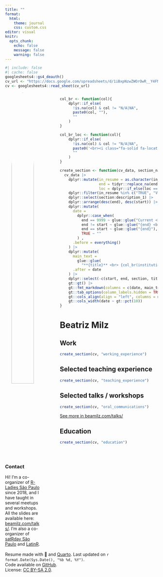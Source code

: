 ```yaml
---
title: ""
format: 
  html:
    theme: journal
    css: custom.css
editor: visual
knitr:
  opts_chunk: 
    echo: false
    message: false
    warning: false
---
```


```r
#| include: false
#| cache: false
googlesheets4::gs4_deauth()
cv_url <- "https://docs.google.com/spreadsheets/d/1iBxpNzwZWOrOwR__Y4FNDQ_3tpw-0trS0PVigsS4z6w/edit?usp=sharing"
cv <- googlesheets4::read_sheet(cv_url)
```


::: columns
::: {.column width="25%"}
<center><a href='https://beamilz.com' target='_blank'> ![](https://avatars.githubusercontent.com/u/42153618?v=4){width="80%" style="border-radius: 50%;"}</center>

</a>

### Contact

<center><span style="font-size: 1.5em;"> <a href='https://beamilz.com' target='_blank'><i class="fa fa-home"></i></a> <a href='https://github.com/beatrizmilz' target='_blank'><i class="fa-brands fa-github"></i></a> <a href='mailto:milz.bea@gmail.com'><i class="fa fa-envelope"></i></a> <a href='https://twitter.com/BeaMilz' target='_blank'><i class="fa-brands fa-twitter"></i></a> <a href='https://discourse.curso-r.com/u/beatrizmilz/summary' target='_blank'><i class="fab fa-discourse"></i></a></center>

</span>

Hi! I'm a co-organizer of [R-Ladies São Paulo](https://www.instagram.com/rladiessaopaulo/) since 2018, and I have taught in several meetups and workshops. All the slides are available here: [beamilz.com/talks/](https://beamilz.com/talks/). I'm also a co-organizer of [satRday São Paulo](https://saopaulo2019.satrdays.org/) and [LatinR](https://latin-r.com/).

### Teaching

<i class="fas fa-chalkboard-teacher"></i> [`tidyverse` certified trainer by RStudio](https://education.rstudio.com/trainers/people/milz+beatriz/). <br> <i class="fas fa-chalkboard-teacher"></i> [The Carpentries instructor](https://carpentries.org/).

### Languages

**Portuguese:** Native <br> **English:** Proficient <br> **Spanish:** Proficient

### Grants

<i class="far fa-star"></i> [rstudio::conf() 2022](https://www.rstudio.com/conference/) - Diversity Scholarship.

<i class="far fa-star"></i> [FAPESP](https://fapesp.br/). Doctorate Scholarship - 2019-2021.

<i class="far fa-star"></i> [useR! 2019](https://user2019.r-project.org/) - Diversity Scholarship.

<i class="far fa-star"></i> [LatinR 2019](https://latin-r.com/) - Diversity Scholarship.

### Software review

<i class="fas fa-box-open"></i> [R OpenSci](https://ropensci.org/): [reviews available here](https://github.com/beatrizmilz/ropensci_reviews#ropensci-reviews).

### Software

<i class="fas fa-box-open"></i> [Package {dados} - Available on CRAN](https://cienciadedatos.github.io/dados/) - Co-Author.

<i class="fas fa-box-open"></i> [Package {mananciais}](https://beatrizmilz.github.io/mananciais/) - Author, maintainer.

### Programming skills

<i class="fab fa-r-project"></i> `R` <br> <i class="fa fa-area-chart" aria-hidden="true"></i> `tidyverse` <br> <i class="fab fa-markdown"></i> `RMarkdown / Quarto` <br> <i class="fas fa-code-branch"></i> `Git` <br> <i class="fab fa-github"></i> `GitHub` <br> <i class="fab fa-markdown"></i> `Markdown` <br> <i class="fab fa-html5"></i> `HTML` <br> <i class="fab fa-css3-alt"></i> `CSS` <br>
:::

::: {.column width="5%"}
:::

::: {.column width="70%"}
<!-- Functions -->

```r
col_br <- function(col){
    dplyr::if_else(
      !is.na(col) & col != "N/A|NA", 
      paste0(col, ""),
      ""
    )
}

col_br_loc <- function(col){
    dplyr::if_else(
      !is.na(col) & col != "N/A|NA", 
      paste0('<br><i class="fa-solid fa-location-dot"></i> ', col),
      ""
    )
}

create_section <- function(cv_data, section_name){
  cv_data |>
    dplyr::mutate(in_resume = as.character(in_resume),
                  end = tidyr::replace_na(end, 9999),
                  loc = dplyr::if_else(loc == "Online", NA_character_, loc)) |>
    dplyr::filter(in_resume %in% c("TRUE", "VERDADEIRO"), section == section_name) |>
    dplyr::select(section:description_1) |>
    dplyr::arrange(desc(end), desc(start)) |>
    dplyr::mutate(
      date =
        dplyr::case_when(
          end == 9999 ~ glue::glue("Current <br> | <br> {start}"),
          end != start ~ glue::glue("{end} <br> | <br> {start}"),
          end == start ~ glue::glue("{end}"),
          TRUE ~ ""
        ) ,
      .before = everything()
    ) |>
    dplyr::mutate(
      main_text =
        glue::glue(
          "**{title}** <br> {col_br(institution)} {col_br(description_1)} {col_br_loc(loc)}"),
      .after = date
    ) |>
    dplyr::select(-c(start, end, section, title, institution, loc, description_1)) |>
    gt::gt() |>
    gt::fmt_markdown(columns = c(date, main_text)) |> 
    gt::tab_options(column_labels.hidden = TRUE, table.width = gt::pct(100)) |> 
    gt::cols_align(align = "left", columns = main_text) |> 
    gt::cols_width(date ~ gt::pct(10))
}
```

<!-- Main content -->

# Beatriz Milz

## <i class="fa-solid fa-suitcase"></i> Work

```r
create_section(cv, "working_experience")
```

## <i class="fa-solid fa-person-chalkboard"></i> Selected teaching experience

```r
create_section(cv, "teaching_experience")
```

## <i class="fa-solid fa-chalkboard-user"></i> Selected talks / workshops

```r
create_section(cv, "oral_communications")
```
[See more in beamilz.com/talks/](https://beamilz.com/talks/)

## <i class="fa-solid fa-graduation-cap"></i> Education

```r
create_section(cv, "education")
```
:::
:::

<!-- footer -->

<p class="small">

Resume made with 💜 and [Quarto](https://quarto.org/). Last updated on `r format.Date(Sys.Date(), "%b %d, %Y")`. <br> Code available on <i class="fa-brands fa-github"></i> [GitHub](https://github.com/beatrizmilz/resume/blob/master/docs/index.qmd). <br>License: [CC BY-SA 2.0](https://creativecommons.org/licenses/by-sa/2.0/).

</p>

```{=html}
<script src="https://kit.fontawesome.com/1bb720cc6f.js" crossorigin="anonymous"></script>
```
